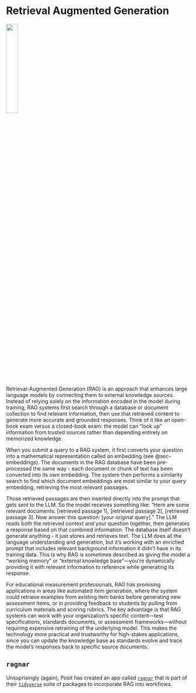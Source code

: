 # Retrieval Augmented Generation

![](images/under-construction-data.png){fig-align="center" width=25%}

Retrieval-Augmented Generation (RAG) is an approach that enhances large language models by connecting them to external knowledge sources. 
Instead of relying solely on the information encoded in the model during training, 
RAG systems first search through a database or document collection to find relevant information, then use that retrieved content to generate more accurate and grounded responses. 
Think of it like an open-book exam versus a closed-book exam: the model can "look up" information from trusted sources rather than depending entirely on memorized knowledge.

When you submit a query to a RAG system, it first converts your question into a mathematical representation called an embedding (see @sec-embeddings). 
The documents in the RAG database have been pre-processed the same way - each document or chunk of text has been converted into its own embedding. 
The system then performs a similarity search to find which document embeddings are most similar to your query embedding, retrieving the most relevant passages.

Those retrieved passages are then inserted directly into the prompt that gets sent to the LLM. 
So the model receives something like: "Here are some relevant documents: [retrieved passage 1], [retrieved passage 2], [retrieved passage 3]. Now answer this question: [your original query]." 
The LLM reads both the retrieved context and your question together, then generates a response based on that combined information. 
The database itself doesn't generate anything - it just stores and retrieves text. 
The LLM does all the language understanding and generation, but it's working with an enriched prompt that includes relevant background information it didn't have in its training data.
This is why RAG is sometimes described as giving the model a "working memory" or "external knowledge base"—you're dynamically providing it with relevant information to reference while generating its response.

For educational measurement professionals, RAG has promising applications in areas like automated item generation, where the system could retrieve examples from existing item banks before generating new assessment items, or in providing feedback to students by pulling from curriculum materials and scoring rubrics. 
The key advantage is that RAG systems can work with your organization's specific content—test specifications, standards documents, or assessment frameworks—without requiring expensive retraining of the underlying model. 
This makes the technology more practical and trustworthy for high-stakes applications, since you can update the knowledge base as standards evolve and trace the model's responses back to specific source documents.

## `ragnar`

Unsuprisingly (again), Posit has created an app called [`ragnar`](https://ragnar.tidyverse.org/){target="_blank"} that is part of their [`tidyverse`](https://www.tidyverse.org/){target="_blank"} suite of packages to incorporate RAG into workflows.
